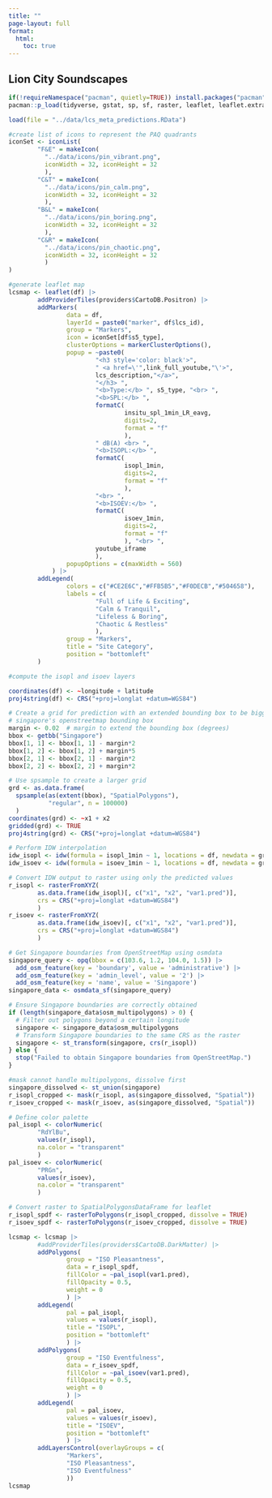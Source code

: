 ```yaml
---
title: ""
page-layout: full
format: 
  html: 
    toc: true
---
```


## Lion City Soundscapes

> 

```r
if(!requireNamespace("pacman", quietly=TRUE)) install.packages("pacman")
pacman::p_load(tidyverse, gstat, sp, sf, raster, leaflet, leaflet.extras, osmdata)
```

```r

load(file = "../data/lcs_meta_predictions.RData")

#create list of icons to represent the PAQ quadrants
iconSet <- iconList(
        "F&E" = makeIcon(
          "../data/icons/pin_vibrant.png", 
          iconWidth = 32, iconHeight = 32
          ),
        "C&T" = makeIcon(
          "../data/icons/pin_calm.png",
          iconWidth = 32, iconHeight = 32
          ),
        "B&L" = makeIcon(
          "../data/icons/pin_boring.png", 
          iconWidth = 32, iconHeight = 32
          ),
        "C&R" = makeIcon(
          "../data/icons/pin_chaotic.png", 
          iconWidth = 32, iconHeight = 32
          )
)

#generate leaflet map
lcsmap <- leaflet(df) |> 
        addProviderTiles(providers$CartoDB.Positron) |>
        addMarkers(
                data = df, 
                layerId = paste0("marker", df$lcs_id), 
                group = "Markers",
                icon = iconSet[df$s5_type],
                clusterOptions = markerClusterOptions(),
                popup = ~paste0(
                        "<h3 style='color: black'>",
                        " <a href=\'",link_full_youtube,"\'>",
                        lcs_description,"</a>",
                        "</h3> ",
                        "<b>Type:</b> ", s5_type, "<br> ",
                        "<b>SPL:</b> ", 
                        formatC(
                                insitu_spl_1min_LR_eavg,
                                digits=2,
                                format = "f"
                                ),
                        " dB(A) <br> ",
                        "<b>ISOPL:</b> ",
                        formatC(
                                isopl_1min,
                                digits=2,
                                format = "f"
                                ),
                        "<br> ",
                        "<b>ISOEV:</b> ",
                        formatC(
                                isoev_1min,
                                digits=2,
                                format = "f"
                                ), "<br> ",
                        youtube_iframe
                        ), 
                popupOptions = c(maxWidth = 560)
            ) |>
        addLegend(
                colors = c("#CE2E6C","#FFB5B5","#F0DECB","#504658"),
                labels = c(
                        "Full of Life & Exciting",
                        "Calm & Tranquil",
                        "Lifeless & Boring",
                        "Chaotic & Restless"
                        ),
                group = "Markers",
                title = "Site Category",
                position = "bottomleft"
        )
```

```r
#compute the isopl and isoev layers

coordinates(df) <- ~longitude + latitude
proj4string(df) <- CRS("+proj=longlat +datum=WGS84")

# Create a grid for prediction with an extended bounding box to be bigger than 
# singapore's openstreetmap bounding box
margin <- 0.02  # margin to extend the bounding box (degrees)
bbox <- getbb("Singapore")
bbox[1, 1] <- bbox[1, 1] - margin*2
bbox[1, 2] <- bbox[1, 2] + margin*5
bbox[2, 1] <- bbox[2, 1] - margin*2
bbox[2, 2] <- bbox[2, 2] + margin*2

# Use spsample to create a larger grid
grd <- as.data.frame(
  spsample(as(extent(bbox), "SpatialPolygons"), 
           "regular", n = 100000)
  )
coordinates(grd) <- ~x1 + x2
gridded(grd) <- TRUE
proj4string(grd) <- CRS("+proj=longlat +datum=WGS84")

# Perform IDW interpolation
idw_isopl <- idw(formula = isopl_1min ~ 1, locations = df, newdata = grd)
idw_isoev <- idw(formula = isoev_1min ~ 1, locations = df, newdata = grd)

# Convert IDW output to raster using only the predicted values
r_isopl <- rasterFromXYZ(
        as.data.frame(idw_isopl)[, c("x1", "x2", "var1.pred")], 
        crs = CRS("+proj=longlat +datum=WGS84")
        )
r_isoev <- rasterFromXYZ(
        as.data.frame(idw_isoev)[, c("x1", "x2", "var1.pred")], 
        crs = CRS("+proj=longlat +datum=WGS84")
        )

# Get Singapore boundaries from OpenStreetMap using osmdata
singapore_query <- opq(bbox = c(103.6, 1.2, 104.0, 1.5)) |>
  add_osm_feature(key = 'boundary', value = 'administrative') |>
  add_osm_feature(key = 'admin_level', value = '2') |>
  add_osm_feature(key = 'name', value = 'Singapore')
singapore_data <- osmdata_sf(singapore_query)

# Ensure Singapore boundaries are correctly obtained
if (length(singapore_data$osm_multipolygons) > 0) {
  # Filter out polygons beyond a certain longitude
  singapore <- singapore_data$osm_multipolygons
  # Transform Singapore boundaries to the same CRS as the raster
  singapore <- st_transform(singapore, crs(r_isopl))
} else {
  stop("Failed to obtain Singapore boundaries from OpenStreetMap.")
}

#mask cannot handle multipolygons, dissolve first
singapore_dissolved <- st_union(singapore)
r_isopl_cropped <- mask(r_isopl, as(singapore_dissolved, "Spatial"))
r_isoev_cropped <- mask(r_isoev, as(singapore_dissolved, "Spatial"))

# Define color palette
pal_isopl <- colorNumeric(
        "RdYlBu", 
        values(r_isopl), 
        na.color = "transparent"
        )
pal_isoev <- colorNumeric(
        "PRGn",
        values(r_isoev), 
        na.color = "transparent"
        )

# Convert raster to SpatialPolygonsDataFrame for leaflet
r_isopl_spdf <- rasterToPolygons(r_isopl_cropped, dissolve = TRUE)
r_isoev_spdf <- rasterToPolygons(r_isoev_cropped, dissolve = TRUE)

lcsmap <- lcsmap |> 
        #addProviderTiles(providers$CartoDB.DarkMatter) |>
        addPolygons(
                group = "ISO Pleasantness",
                data = r_isopl_spdf, 
                fillColor = ~pal_isopl(var1.pred), 
                fillOpacity = 0.5, 
                weight = 0
                ) |>
        addLegend(
                pal = pal_isopl,
                values = values(r_isopl),
                title = "ISOPL",
                position = "bottomleft"
                ) |>
        addPolygons(
                group = "ISO Eventfulness",
                data = r_isoev_spdf, 
                fillColor = ~pal_isoev(var1.pred), 
                fillOpacity = 0.5, 
                weight = 0
                ) |>
        addLegend(
                pal = pal_isoev,
                values = values(r_isoev),
                title = "ISOEV",
                position = "bottomleft"
                ) |>
        addLayersControl(overlayGroups = c(
                "Markers",
                "ISO Pleasantness",
                "ISO Eventfulness"
                ))
lcsmap
```


